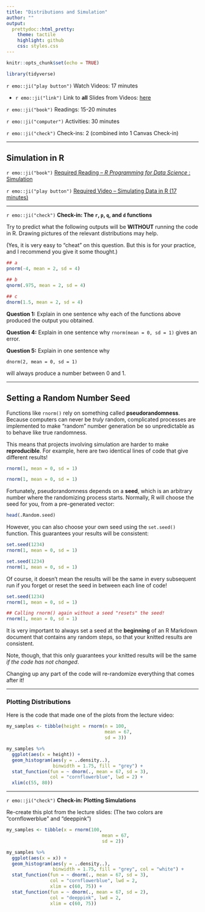 ```yaml
---
title: "Distributions and Simulation"
author: ""
output:
  prettydoc::html_pretty:
    theme: tactile
    highlight: github
    css: styles.css
---
```


```r
knitr::opts_chunk$set(echo = TRUE)

library(tidyverse)
```

`r emo::ji("play button")` Watch Videos: 17 minutes
  
  * `r emo::ji("link")` Link to **all** Slides from Videos: [here](https://app.box.com/s/zcnbbt2xepty8ztg56ikdgdxz8oiyvws)

`r emo::ji("book")` Readings: 15-20 minutes   

`r emo::ji("computer")` Activities: 30 minutes  
  
`r emo::ji("check")` Check-ins: 2 (combined into 1 Canvas Check-in)

---

## Simulation in R

`r emo::ji("book")` [Required Reading -- _R Programming for Data Science_ : Simulation](https://bookdown.org/rdpeng/rprogdatascience/simulation.html)

`r emo::ji("play button")` [Required Video -- Simulating Data in R (17 minutes)](https://www.youtube.com/watch?v=J5XQaxmznNE)

---

`r emo::ji("check")` **Check-in: The `r`, `p`, `q`, and `d` functions**

Try to predict what the following outputs will be **WITHOUT** running the code
in R.  Drawing pictures of the relevant distributions may help.

(Yes, it is very easy to "cheat" on this question. But this is for your
practice, and I recommend you give it some thought.)

```r
## a
pnorm(-4, mean = 2, sd = 4)

## b
qnorm(.975, mean = 2, sd = 4)

## c
dnorm(1.5, mean = 2, sd = 4)

```

**Question 1:** Explain in one sentence why each of the functions above produced
the output you obtained. 

**Question 4:** Explain in one sentence why `rnorm(mean = 0, sd = 1)` gives an
error.

**Question 5:** Explain in one sentence why
```
dnorm(2, mean = 0, sd = 1)
```
will always produce a number between 0 and 1. 

---

## Setting a Random Number Seed

Functions like `rnorm()` rely on something called **pseudorandomness**.
Because computers can never be *truly* random, complicated processes are
implemented to make "random" number generation be so unpredictable as to behave
like true randomness.

This means that projects involving simulation are harder to make
**reproducible**. For example, here are two identical lines of code that give
different results!

```r
rnorm(1, mean = 0, sd = 1)
```


```r
rnorm(1, mean = 0, sd = 1)
```


Fortunately, pseudorandomness depends on a **seed**, which is an arbitrary
number where the randomizing process starts.  Normally, R will choose the seed
for you, from a pre-generated vector:

```r
head(.Random.seed)
```

However, you can also choose your own seed using the `set.seed()` function. This
guarantees your results will be consistent:

```r
set.seed(1234)
rnorm(1, mean = 0, sd = 1)
```


```r
set.seed(1234)
rnorm(1, mean = 0, sd = 1)
```

Of course, it doesn't mean the results will be the same in every subsequent
run if you forget or reset the seed in between each line of code!

```r
set.seed(1234)
rnorm(1, mean = 0, sd = 1)

## Calling rnorm() again without a seed "resets" the seed! 
rnorm(1, mean = 0, sd = 1)
```

It is very important to always set a seed at the **beginning** of an R Markdown
document that contains any random steps, so that your knitted results are
consistent.

Note, though, that this only guarantees your knitted results will be the same
*if the code has not changed*.

Changing up any part of the code will re-randomize everything that comes after
it!

---

### Plotting Distributions

Here is the code that made one of the plots from the lecture video:

```r
my_samples <- tibble(height = rnorm(n = 100, 
                                    mean = 67, 
                                    sd = 3))

my_samples %>%
  ggplot(aes(x = height)) +
  geom_histogram(aes(y = ..density..), 
                 binwidth = 1.75, fill = "grey") +
  stat_function(fun = ~ dnorm(., mean = 67, sd = 3), 
                col = "cornflowerblue", lwd = 2) + 
  xlim(c(55, 80))
```

---

`r emo::ji("check")` **Check-in: Plotting Simulations**

Re-create this plot from the lecture slides:
(The two colors are "cornflowerblue" and "deeppink")

```r
my_samples <- tibble(x = rnorm(100, 
                                   mean = 67, 
                                   sd = 2))

my_samples %>%
  ggplot(aes(x = x)) +
  geom_histogram(aes(y = ..density..), 
                 binwidth = 1.75, fill = "grey", col = "white") +
  stat_function(fun = ~ dnorm(., mean = 67, sd = 3), 
                col = "cornflowerblue", lwd = 2, 
                xlim = c(60, 75)) +
  stat_function(fun = ~ dnorm(., mean = 67, sd = 2), 
                col = "deeppink", lwd = 2, 
                xlim = c(60, 75))
```

